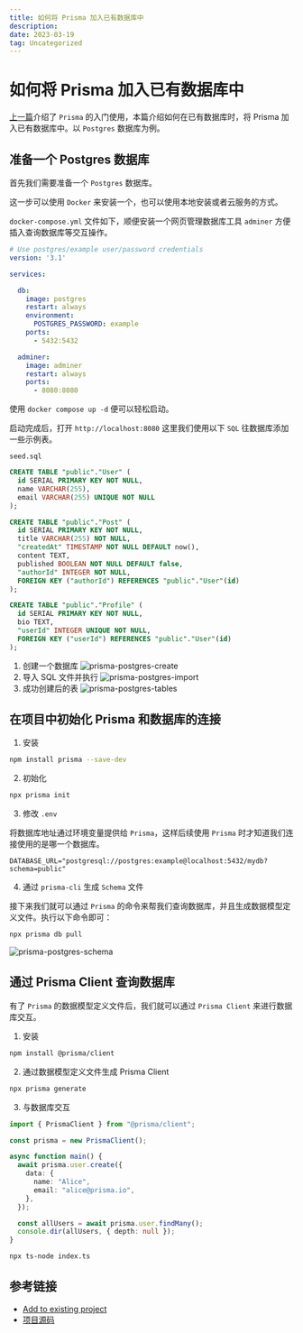 ```yaml
---
title: 如何将 Prisma 加入已有数据库中
description: 
date: 2023-03-19
tag: Uncategorized
---
```


# 如何将 Prisma 加入已有数据库中

[上一篇](https://juejin.cn/post/7209472157504028732)介绍了 `Prisma` 的入门使用，本篇介绍如何在已有数据库时，将 Prisma 加入已有数据库中。以 `Postgres` 数据库为例。

## 准备一个 Postgres 数据库

首先我们需要准备一个 `Postgres` 数据库。

这一步可以使用 `Docker` 来安装一个，也可以使用本地安装或者云服务的方式。

`docker-compose.yml` 文件如下，顺便安装一个网页管理数据库工具 `adminer` 方便插入查询数据库等交互操作。

```yml
# Use postgres/example user/password credentials
version: '3.1'

services:

  db:
    image: postgres
    restart: always
    environment:
      POSTGRES_PASSWORD: example
    ports:
      - 5432:5432

  adminer:
    image: adminer
    restart: always
    ports:
      - 8080:8080
```

使用 `docker compose up -d` 便可以轻松启动。

启动完成后，打开 `http://localhost:8080` 这里我们使用以下 `SQL` 往数据库添加一些示例表。

`seed.sql`

```sql
CREATE TABLE "public"."User" (
  id SERIAL PRIMARY KEY NOT NULL,
  name VARCHAR(255),
  email VARCHAR(255) UNIQUE NOT NULL
);

CREATE TABLE "public"."Post" (
  id SERIAL PRIMARY KEY NOT NULL,
  title VARCHAR(255) NOT NULL,
  "createdAt" TIMESTAMP NOT NULL DEFAULT now(),
  content TEXT,
  published BOOLEAN NOT NULL DEFAULT false,
  "authorId" INTEGER NOT NULL,
  FOREIGN KEY ("authorId") REFERENCES "public"."User"(id)
);

CREATE TABLE "public"."Profile" (
  id SERIAL PRIMARY KEY NOT NULL,
  bio TEXT,
  "userId" INTEGER UNIQUE NOT NULL,
  FOREIGN KEY ("userId") REFERENCES "public"."User"(id)
);
```

1. 创建一个数据库
![prisma-postgres-create](/images/minigame/prisma-postgres-create.png)
2. 导入 SQL 文件并执行
![prisma-postgres-import](/images/minigame/prisma-postgres-import.png)
3. 成功创建后的表
![prisma-postgres-tables](/images/minigame/prisma-postgres-tables.png)

## 在项目中初始化 Prisma 和数据库的连接

1. 安装

```bash
npm install prisma --save-dev 
```

2. 初始化

```bash
npx prisma init
```

3. 修改 `.env`

将数据库地址通过环境变量提供给 `Prisma`，这样后续使用 `Prisma` 时才知道我们连接使用的是哪一个数据库。

```env
DATABASE_URL="postgresql://postgres:example@localhost:5432/mydb?schema=public"
```

4. 通过 `prisma-cli` 生成 `Schema` 文件

接下来我们就可以通过 `Prisma` 的命令来帮我们查询数据库，并且生成数据模型定义文件。执行以下命令即可：

```bash
npx prisma db pull
```

![prisma-postgres-schema](/images/minigame/prisma-postgres-schema.png)

## 通过 Prisma Client 查询数据库

有了 `Prisma` 的数据模型定义文件后，我们就可以通过 `Prisma Client` 来进行数据库交互。

1. 安装

```bash
npm install @prisma/client
```

2. 通过数据模型定义文件生成 Prisma Client

```bash
npx prisma generate
```

3. 与数据库交互

```typescript
import { PrismaClient } from "@prisma/client";

const prisma = new PrismaClient();

async function main() {
  await prisma.user.create({
    data: {
      name: "Alice",
      email: "alice@prisma.io",
    },
  });

  const allUsers = await prisma.user.findMany();
  console.dir(allUsers, { depth: null });
}
```

```bash
npx ts-node index.ts
```

## 参考链接

- [Add to existing project](https://www.prisma.io/docs/getting-started/setup-prisma/add-to-existing-project/relational-databases-typescript-postgres)
- [项目源码](https://github.com/OXXD/prisma-postgres-demo)
